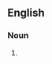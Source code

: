 ==English==

===Noun===
{{head|en|noun form|head=[[Papua]] [[new|New]] [[Guinean]]s}}

# {{plural of|en|Papua New Guinean}}